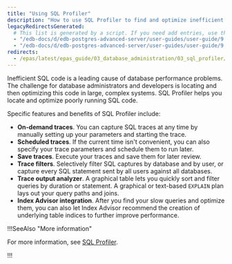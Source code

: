 ```yaml
---
title: "Using SQL Profiler"
description: "How to use SQL Profiler to find and optimize inefficient SQL code"
legacyRedirectsGenerated:
  # This list is generated by a script. If you need add entries, use the `legacyRedirects` key.
  - "/edb-docs/d/edb-postgres-advanced-server/user-guides/user-guide/9.6/EDB_Postgres_Advanced_Server_Guide.1.58.html"
  - "/edb-docs/d/edb-postgres-advanced-server/user-guides/user-guide/9.5/EDB_Postgres_Enterprise_Guide.1.128.html"
redirects:
  - /epas/latest/epas_guide/03_database_administration/03_sql_profiler/ #generated for docs/epas/reorg-role-use-case-mode
---
```


<div id="sql_profiler" class="registered_link"></div>

Inefficient SQL code is a leading cause of database performance problems. The challenge for database administrators and developers is locating and then optimizing this code in large, complex systems. SQL Profiler helps you locate and optimize poorly running SQL code.

Specific features and benefits of SQL Profiler include:

-   **On-demand traces**. You can capture SQL traces at any time by manually setting up your parameters and starting the trace.
-   **Scheduled traces**. If the current time isn't convenient, you can also specify your trace parameters and schedule them to run later.
-   **Save traces**. Execute your traces and save them for later review.
-   **Trace filters**. Selectively filter SQL captures by database and by user, or capture every SQL statement sent by all users against all databases.
-   **Trace output analyzer**. A graphical table lets you quickly sort and filter queries by duration or statement. A graphical or text-based `EXPLAIN` plan lays out your query paths and joins.
-   **Index Advisor integration**. After you find your slow queries and optimize them, you can also let Index Advisor recommend the creation of underlying table indices to further improve performance.

!!!SeeAlso "More information"

For more information, see [SQL Profiler](https://www.enterprisedb.com/docs/pg_extensions/sqlprofiler/).


!!!

